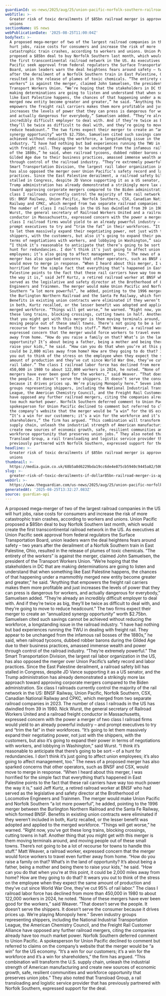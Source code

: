 ```yaml
---
guardianId: us-news/2025/aug/25/union-pacific-norfolk-southern-railroad-merger
webTitle: >-
  Greater risk of toxic derailments if $85bn railroad merger is approved, warn
  unions
sectionName: US news
webPublicationDate: '2025-08-25T11:00:04Z'
bodyText: >-
  A proposed mega-merger of two of the largest railroad companies in the US will
  hurt jobs, raise costs for consumers and increase the risk of more
  catastrophic train crashes, according to workers and unions. Union Pacific
  proposed a $85bn deal to buy Norfolk Southern last month, which would create
  the first transcontinental railroad network in the US. As executives at Union
  Pacific seek approval from federal regulators the Surface Transportation
  Board, union leaders warn the deal heightens fears around safety – two years
  after the derailment of a Norfolk Southern train in East Palestine, Ohio,
  resulted in the release of plumes of toxic chemicals. “The entirety of the
  workers” is against the merger, claimed John Samuelsen, the president of the
  Transport Workers Union. “We’re hoping that the stakeholders in DC that are
  making determinations are going to listen and understand that when something
  like East Palestine happens, the chances of that happening under a mammothly
  merged new entity become greater and greater,” he said. “Anything that
  empowers the freight rail carriers makes them more profitable and just
  increases the levels of power that they can press is dangerous for workers,
  and actually dangerous for everybody,” Samuelsen added. “They’re already an
  incredibly difficult employer to deal with. And if they’re twice as big,
  they’ll be twice as difficult to deal with, and they’re going to move to
  reduce headcount.” The two firms expect their merger to create an “annualized
  synergy opportunity” worth $2.75bn. Samuelsen cited such savings cannot be
  achieved without reducing the workforce, a longstanding issue in the railroad
  industry. “I have had nothing but bad experiences running the TWU in dealing
  with freight rail. They appear to be unchanged from the infamous rail bosses
  of the 1880s,” he said, when railroad tycoons, dubbed robber barons during the
  Gilded Age due to their business practices, amassed immense wealth and power
  through control of the railroad industry. “They’re extremely powerful.” The
  Smart Transportation Division, the largest rail labor organization in the US,
  has also opposed the merger over Union Pacific’s safety record and labor
  practices. Since the East Palestine derailment, a railroad safety bill has
  stalled in Congress, despite JD Vance supporting it as a US senator, and the
  Trump administration has already demonstrated a strikingly more lax approach
  toward approving corporate mergers compared to the Biden administration. Six
  class I railroads currently control the majority of the rail network in the
  US: BNSF Railway, Union Pacific, Norfolk Southern, CSX, Canadian National
  Railway and CPKC, which merged from two separate railroad companies in 2023.
  The number of class I railroads in the US has dwindled from 39 in 1980. Nick
  Wurst, the general secretary of Railroad Workers United and a railroad freight
  conductor in Massachusetts, expressed concern with the power a merger of two
  class I railroad firms would yield to an already powerful industry – and
  prompt executives to try and “trim the fat” in their workforces. “It’s going
  to let them massively expand their negotiating power, not just with the
  shippers, with the customers, but also it’s going to expand their power in
  terms of negotiations with workers, and lobbying in Washington,” said Wurst.
  “I think it’s reasonable to anticipate that there’s going to be sort – of a
  hunt for redundancies. I don’t think it’s just going to affect union
  employees; it’s also going to affect management, too.” The news of a proposed
  merger has also sparked concerns that other operators, such as BNSF and CSX,
  would move to merge in response. “When I heard about this merger, I was
  horrified for the simple fact that everything that’s happened in East
  Palestine points to the fact that these rail carriers have way too much power
  the way it is,” said Jeff Kurtz, a retired railroad worker at BNSF who had
  served as the legislative and safety director at the Brotherhood of Locomotive
  Engineers and Trainmen. The merger would make Union Pacific and Norfolk
  Southern “a lot more powerful”, he added, pointing to the 1996 merger between
  the Burlington Northern Railroad and the Santa Fe Railway, which formed BNSF.
  Benefits in existing union contracts were eliminated if they weren’t included
  in both, Kurtz recalled, or the lesser benefit was adopted and applied to the
  merged workforce. “Things will get worse,” he warned. “Right now, you’ve got
  these long trains, blocking crossings, cutting towns in half. Another thing
  that you might get with this merger is them moving terminals around, and
  moving people out of these small towns. There’s not going to be a lot of
  recourse for towns to handle this stuff.” Matt Weaver, a railroad worker,
  expressed concern that the merger would force workers to travel even further
  away from home. “How do you raise a family on that? What’s in the land of
  opportunity? It’s about being a father, being a mother and being there to
  raise your kids,” he said. “How can you do that when you’re at this point, it
  could be 2,000 miles away from home? How are they going to do that? It wears
  you out to think of the stress on the employee when they expect the same
  amount of production and they’ve cut since World War One, they’ve cut 95% of
  rail labor.” The class I railroad labor force has declined from more than
  450,000 in 1980 to about 122,000 workers in 2024, he noted. “None of these
  mergers have ever been good for the workers,” said Weaver. “That doesn’t serve
  the people. It doesn’t serve the shippers. It doesn’t serve the consumer
  because it drives prices up. We’re playing Monopoly here.” Seven industry
  groups representing shippers, including the National Industrial Transportation
  League, the American Chemistry Council, and the Freight Rail Customer Alliance
  have opposed any further railroad mergers, citing the companies already have
  too much market power. Norfolk Southern deferred comment to Union Pacific. A
  spokesperson for Union Pacific declined to comment but referred to claims on
  the company’s website that the merger would be “a win” for the US economy.
  “It’s a win for our customers; it’s a win for the workforce and it’s a win for
  shareholders,” the firm has argued. “This combination will transform the U.S.
  supply chain, unleash the industrial strength of American manufacturing and
  create new sources of economic growth, safe, resilient communities and
  workforce opportunity that preserves union jobs.” They also noted that
  Transload Group, a rail transloading and logistic service provider that has
  previously partnered with Norfolk Southern, expressed support for the deal.
headline: >-
  Greater risk of toxic derailments if $85bn railroad merger is approved, warn
  unions
thumbnail: >-
  https://media.guim.co.uk/68b5a8d6229bda19cc6de4e875cb5940c9445a82/500_0_5000_4000/500.jpg
slug: >-
  greater-risk-of-toxic-derailments-if-dollar85bn-railroad-merger-is-approved-warn-unions
webUrl: >-
  https://www.theguardian.com/us-news/2025/aug/25/union-pacific-norfolk-southern-railroad-merger
generatedAt: '2025-08-25T13:32:27.083Z'
source: guardian-api
---
```

A proposed mega-merger of two of the largest railroad companies in the US will hurt jobs, raise costs for consumers and increase the risk of more catastrophic train crashes, according to workers and unions. Union Pacific proposed a $85bn deal to buy Norfolk Southern last month, which would create the first transcontinental railroad network in the US. As executives at Union Pacific seek approval from federal regulators the Surface Transportation Board, union leaders warn the deal heightens fears around safety – two years after the derailment of a Norfolk Southern train in East Palestine, Ohio, resulted in the release of plumes of toxic chemicals. “The entirety of the workers” is against the merger, claimed John Samuelsen, the president of the Transport Workers Union. “We’re hoping that the stakeholders in DC that are making determinations are going to listen and understand that when something like East Palestine happens, the chances of that happening under a mammothly merged new entity become greater and greater,” he said. “Anything that empowers the freight rail carriers makes them more profitable and just increases the levels of power that they can press is dangerous for workers, and actually dangerous for everybody,” Samuelsen added. “They’re already an incredibly difficult employer to deal with. And if they’re twice as big, they’ll be twice as difficult to deal with, and they’re going to move to reduce headcount.” The two firms expect their merger to create an “annualized synergy opportunity” worth $2.75bn. Samuelsen cited such savings cannot be achieved without reducing the workforce, a longstanding issue in the railroad industry. “I have had nothing but bad experiences running the TWU in dealing with freight rail. They appear to be unchanged from the infamous rail bosses of the 1880s,” he said, when railroad tycoons, dubbed robber barons during the Gilded Age due to their business practices, amassed immense wealth and power through control of the railroad industry. “They’re extremely powerful.” The Smart Transportation Division, the largest rail labor organization in the US, has also opposed the merger over Union Pacific’s safety record and labor practices. Since the East Palestine derailment, a railroad safety bill has stalled in Congress, despite JD Vance supporting it as a US senator, and the Trump administration has already demonstrated a strikingly more lax approach toward approving corporate mergers compared to the Biden administration. Six class I railroads currently control the majority of the rail network in the US: BNSF Railway, Union Pacific, Norfolk Southern, CSX, Canadian National Railway and CPKC, which merged from two separate railroad companies in 2023. The number of class I railroads in the US has dwindled from 39 in 1980. Nick Wurst, the general secretary of Railroad Workers United and a railroad freight conductor in Massachusetts, expressed concern with the power a merger of two class I railroad firms would yield to an already powerful industry – and prompt executives to try and “trim the fat” in their workforces. “It’s going to let them massively expand their negotiating power, not just with the shippers, with the customers, but also it’s going to expand their power in terms of negotiations with workers, and lobbying in Washington,” said Wurst. “I think it’s reasonable to anticipate that there’s going to be sort – of a hunt for redundancies. I don’t think it’s just going to affect union employees; it’s also going to affect management, too.” The news of a proposed merger has also sparked concerns that other operators, such as BNSF and CSX, would move to merge in response. “When I heard about this merger, I was horrified for the simple fact that everything that’s happened in East Palestine points to the fact that these rail carriers have way too much power the way it is,” said Jeff Kurtz, a retired railroad worker at BNSF who had served as the legislative and safety director at the Brotherhood of Locomotive Engineers and Trainmen. The merger would make Union Pacific and Norfolk Southern “a lot more powerful”, he added, pointing to the 1996 merger between the Burlington Northern Railroad and the Santa Fe Railway, which formed BNSF. Benefits in existing union contracts were eliminated if they weren’t included in both, Kurtz recalled, or the lesser benefit was adopted and applied to the merged workforce. “Things will get worse,” he warned. “Right now, you’ve got these long trains, blocking crossings, cutting towns in half. Another thing that you might get with this merger is them moving terminals around, and moving people out of these small towns. There’s not going to be a lot of recourse for towns to handle this stuff.” Matt Weaver, a railroad worker, expressed concern that the merger would force workers to travel even further away from home. “How do you raise a family on that? What’s in the land of opportunity? It’s about being a father, being a mother and being there to raise your kids,” he said. “How can you do that when you’re at this point, it could be 2,000 miles away from home? How are they going to do that? It wears you out to think of the stress on the employee when they expect the same amount of production and they’ve cut since World War One, they’ve cut 95% of rail labor.” The class I railroad labor force has declined from more than 450,000 in 1980 to about 122,000 workers in 2024, he noted. “None of these mergers have ever been good for the workers,” said Weaver. “That doesn’t serve the people. It doesn’t serve the shippers. It doesn’t serve the consumer because it drives prices up. We’re playing Monopoly here.” Seven industry groups representing shippers, including the National Industrial Transportation League, the American Chemistry Council, and the Freight Rail Customer Alliance have opposed any further railroad mergers, citing the companies already have too much market power. Norfolk Southern deferred comment to Union Pacific. A spokesperson for Union Pacific declined to comment but referred to claims on the company’s website that the merger would be “a win” for the US economy. “It’s a win for our customers; it’s a win for the workforce and it’s a win for shareholders,” the firm has argued. “This combination will transform the U.S. supply chain, unleash the industrial strength of American manufacturing and create new sources of economic growth, safe, resilient communities and workforce opportunity that preserves union jobs.” They also noted that Transload Group, a rail transloading and logistic service provider that has previously partnered with Norfolk Southern, expressed support for the deal.
